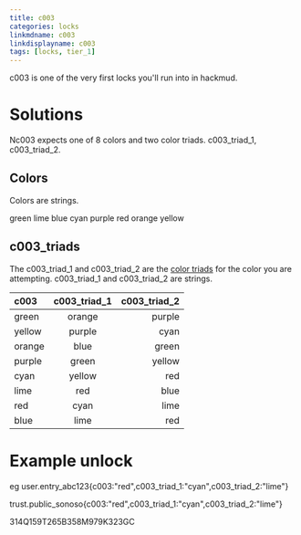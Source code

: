```yaml
---
title: c003
categories: locks
linkmdname: c003
linkdisplayname: c003
tags: [locks, tier_1]
---
```


c003 is one of the very first locks you'll run into in hackmud.

# Solutions

Nc003 expects one of 8 colors and two color triads. c003_triad_1, c003_triad_2.

## Colors

Colors are strings.

green
lime
blue
cyan
purple
red
orange
yellow

## c003_triads

The c003_triad_1 and c003_triad_2 are the [color triads](https://en.wikipedia.org/wiki/Color_scheme#Triadic) for the color you are attempting. c003_triad_1 and c003_triad_2 are strings.

| c003   | c003_triad_1 | c003_triad_2 |
| :----- | :----------: | -----------: |
| green  |    orange    |       purple |
| yellow |    purple    |         cyan |
| orange |     blue     |        green |
| purple |    green     |       yellow |
| cyan   |    yellow    |          red |
| lime   |     red      |         blue |
| red    |     cyan     |         lime |
| blue   |     lime     |          red |

# Example unlock

eg user.entry_abc123{c003:"red",c003_triad_1:"cyan",c003_triad_2:"lime"}

trust.public_sonoso{c003:"red",c003_triad_1:"cyan",c003_triad_2:"lime"}

314Q159T265B358M979K323GC

